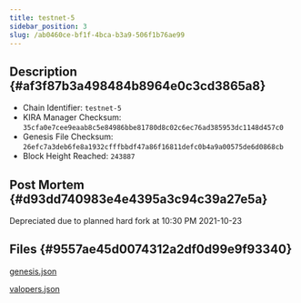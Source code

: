 ```yaml
---
title: testnet-5
sidebar_position: 3
slug: /ab0460ce-bf1f-4bca-b3a9-506f1b76ae99
---
```





## Description {#af3f87b3a498484b8964e0c3cd3865a8}

- Chain Identifier: `testnet-5`
- KIRA Manager Checksum: `35cfa0e7cee9eaab8c5e84986bbe81780d8c02c6ec76ad385953dc1148d457c0`
- Genesis File Checksum: `26efc7a3deb6fe8a1932cfffbbdf47a86f16811defc0b4a9a00575de6d0868cb`
- Block Height Reached: `243887`

## Post Mortem {#d93dd740983e4e4395a3c94c39a27e5a}


Depreciated due to planned hard fork at 10:30 PM 2021-10-23


## Files {#9557ae45d0074312a2df0d99e9f93340}


[genesis.json](https://prod-files-secure.s3.us-west-2.amazonaws.com/9b5bfc45-bdb5-4b46-80e6-aabe3cae64d0/a9831e94-76a1-4bb1-819e-16abca5ead3a/genesis.json?X-Amz-Algorithm=AWS4-HMAC-SHA256&X-Amz-Content-Sha256=UNSIGNED-PAYLOAD&X-Amz-Credential=AKIAT73L2G45HZZMZUHI%2F20240312%2Fus-west-2%2Fs3%2Faws4_request&X-Amz-Date=20240312T033333Z&X-Amz-Expires=3600&X-Amz-Signature=3114049be17f51e7a388b00108418c6c76b99b904284a8077f8a4953cd40c042&X-Amz-SignedHeaders=host&x-id=GetObject)


[valopers.json](https://prod-files-secure.s3.us-west-2.amazonaws.com/9b5bfc45-bdb5-4b46-80e6-aabe3cae64d0/81d6c1cb-3115-47ab-81d9-14ae95543d6f/valopers.json?X-Amz-Algorithm=AWS4-HMAC-SHA256&X-Amz-Content-Sha256=UNSIGNED-PAYLOAD&X-Amz-Credential=AKIAT73L2G45HZZMZUHI%2F20240312%2Fus-west-2%2Fs3%2Faws4_request&X-Amz-Date=20240312T033333Z&X-Amz-Expires=3600&X-Amz-Signature=e8fb52772c8d9a46578337b509bb39267ae2bd54f428676389c5f9e4fbd8b52c&X-Amz-SignedHeaders=host&x-id=GetObject)

